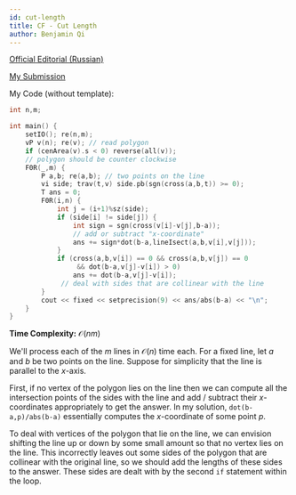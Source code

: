 ```yaml
---
id: cut-length
title: CF - Cut Length
author: Benjamin Qi
---
```


[Official Editorial (Russian)](https://codeforces.com/blog/entry/21590)

[My Submission](https://codeforces.com/contest/598/submission/94804283)

My Code (without template):

```cpp
int n,m;

int main() {
	setIO(); re(n,m);
	vP v(n); re(v); // read polygon
	if (cenArea(v).s < 0) reverse(all(v)); 
	// polygon should be counter clockwise
	F0R(_,m) {
		P a,b; re(a,b); // two points on the line
		vi side; trav(t,v) side.pb(sgn(cross(a,b,t)) >= 0);
		T ans = 0;
		F0R(i,n) {
			int j = (i+1)%sz(side);
			if (side[i] != side[j]) {
				int sign = sgn(cross(v[i]-v[j],b-a)); 
				// add or subtract "x-coordinate"
				ans += sign*dot(b-a,lineIsect(a,b,v[i],v[j])); 
			}
			if (cross(a,b,v[i]) == 0 && cross(a,b,v[j]) == 0
				 && dot(b-a,v[j]-v[i]) > 0) 
				ans += dot(b-a,v[j]-v[i]);
			 // deal with sides that are collinear with the line
		}
		cout << fixed << setprecision(9) << ans/abs(b-a) << "\n";
	}
}
```

**Time Complexity:** $\mathcal{O}(nm)$

We'll process each of the $m$ lines in $\mathcal{O}(n)$ time each. For a fixed line, let $a$ and $b$ be two points on the line. Suppose for simplicity that the line is parallel to the $x$-axis. 

First, if no vertex of the polygon lies on the line then we can compute all the intersection points of the sides with the line and add / subtract their $x$-coordinates appropriately to get the answer. In my solution, `dot(b-a,p)/abs(b-a)` essentially computes the $x$-coordinate of some point $p$.

To deal with vertices of the polygon that lie on the line, we can envision shifting the line up or down by some small amount so that no vertex lies on the line. This incorrectly leaves out some sides of the polygon that are collinear with the original line, so we should add the lengths of these sides to the answer. These sides are dealt with by the second `if` statement within the loop.